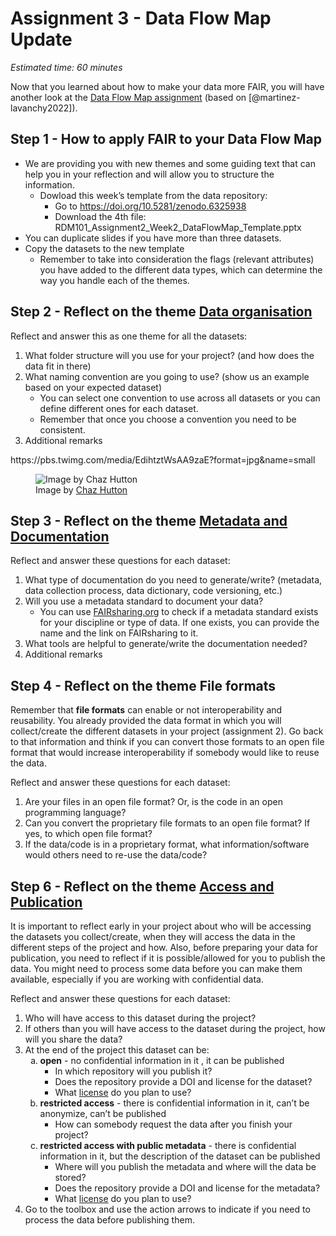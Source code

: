 # Assignment 3 - Data Flow Map Update {#assignment3}

*Estimated time: 60 minutes*

Now that you learned about how to make your data more FAIR, you will have another look at the [Data Flow Map assignment](https://estherplomp.github.io/TNW-RDM-101/06-Assignment-Data-Flow-Map-1.html) (based on [@martinez-lavanchy2022]).

## Step 1 - How to apply FAIR to your Data Flow Map

-   We are providing you with new themes and some guiding text that can help you in your reflection and will allow you to structure the information.
    -   Dowload this week's template from the data repository:
        -   Go to <https://doi.org/10.5281/zenodo.6325938>
        -   Download the 4th file: RDM101_Assignment2_Week2_DataFlowMap_Template.pptx
-   You can duplicate slides if you have more than three datasets.
-   Copy the datasets to the new template
    -   Remember to take into consideration the flags (relevant attributes) you have added to the different data types, which can determine the way you handle each of the themes.

## Step 2 - Reflect on the theme [Data organisation](https://estherplomp.github.io/TNW-RDM-101/08-Realising-FAIR-Organisation.html)

Reflect and answer this as one theme for all the datasets:

1.  What folder structure will you use for your project? (and how does the data fit in there)
2.  What naming convention are you going to use? (show us an example based on your expected dataset)
    -   You can select one convention to use across all datasets or you can define different ones for each dataset.
    -   Remember that once you choose a convention you need to be consistent.
3.  Additional remarks

https://pbs.twimg.com/media/EdihtztWsAA9zaE?format=jpg&name=small

![Image by [Chaz Hutton](https://twitter.com/chazhutton/status/1285955514241875968)](https://pbs.twimg.com/media/EdihtztWsAA9zaE){fig-alt="Title: anatomy of a file name. A file name that shows 'New_Final_final_new-23_fuckingfinal. jpeg'. For each component a box with explanation is added. For the first final the description 'the finished file' is added. For the second final the box says 'the finished file wihtout spelling mistakes. For New-final-final the box says 'the finished file after the client made a last minute complete change of direction. For the added new the box says 'the finished file after everyone in the pointless meeting managed to add in their own change. The 23 box says 'the finished file after was presumably 23 emails'. For fucking final the box says 'the finished version at the point that you stopped caring'"}

## Step 3 - Reflect on the theme [Metadata and Documentation](https://estherplomp.github.io/TNW-RDM-101/09-Realising-FAIR-Documentation.html)

Reflect and answer these questions for each dataset:

1.  What type of documentation do you need to generate/write? (metadata, data collection process, data dictionary, code versioning, etc.)
2.  Will you use a metadata standard to document your data?
    -   You can use [FAIRsharing.org](https://fairsharing.org/) to check if a metadata standard exists for your discipline or type of data. If one exists, you can provide the name and the link on FAIRsharing to it.
3.  What tools are helpful to generate/write the documentation needed?
4.  Additional remarks

## Step 4 - Reflect on the theme File formats

Remember that **file formats** can enable or not interoperability and reusability. You already provided the data format in which you will collect/create the different datasets in your project (assignment 2). Go back to that information and think if you can convert those formats to an open file format that would increase interoperability if somebody would like to reuse the data.

Reflect and answer these questions for each dataset:

1.  Are your files in an open file format? Or, is the code in an open programming language?
2.  Can you convert the proprietary file formats to an open file format? If yes, to which open file format?
3.  If the data/code is in a proprietary format, what information/software would others need to re-use the data/code?

## Step 6 - Reflect on the theme [Access and Publication](https://estherplomp.github.io/TNW-RDM-101/10-Realising-FAIR-Publication.html)

It is important to reflect early in your project about who will be accessing the datasets you collect/create, when they will access the data in the different steps of the project and how. Also, before preparing your data for publication, you need to reflect if it is possible/allowed for you to publish the data. You might need to process some data before you can make them available, especially if you are working with confidential data.

Reflect and answer these questions for each dataset:

1.  Who will have access to this dataset during the project?
2.  If others than you will have access to the dataset during the project, how will you share the data?
3.  At the end of the project this dataset can be:
    a.  **open** - no confidential information in it , it can be published
        -   In which repository will you publish it?
        -   Does the repository provide a DOI and license for the dataset?
        -   What [license](https://estherplomp.github.io/TNW-RDM-101/07-FAIR-principles.html#data-and-code-licences) do you plan to use?
    b.  **restricted access** - there is confidential information in it, can't be anonymize, can't be published
        -   How can somebody request the data after you finish your project?
    c.  **restricted access with public metadata** - there is confidential information in it, but the description of the dataset can be published
        -   Where will you publish the metadata and where will the data be stored?
        -   Does the repository provide a DOI and license for the metadata?
        -   What [license](https://estherplomp.github.io/TNW-RDM-101/07-FAIR-principles.html#data-and-code-licences) do you plan to use?
4.  Go to the toolbox and use the action arrows to indicate if you need to process the data before publishing them.

